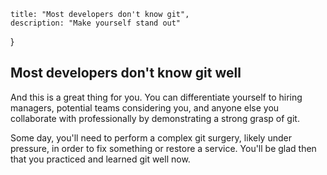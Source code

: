     title: "Most developers don't know git",
    description: "Make yourself stand out"
}

## Most developers don't know git well 

And this is a great thing for you. You can differentiate yourself to hiring managers, potential teams considering you, and anyone else you collaborate with 
professionally by demonstrating a strong grasp of git. 

Some day, you'll need to perform a complex git surgery, likely under pressure, in order to fix something or restore a service. You'll be glad then that you 
practiced and learned git well now. 
